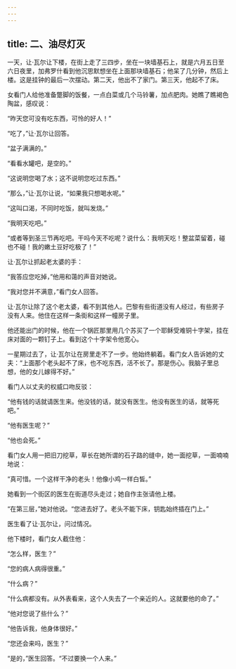 ```yaml
---
---
---
```

title: 二、油尽灯灭
---




一天，让·瓦尔让下楼，在街上走了三四步，坐在一块墙基石上，就是六月五日至六日夜里，加弗罗什看到他沉思默想坐在上面那块墙基石；他呆了几分钟，然后上楼。这是挂钟的最后一次摆动。第二天，他出不了家门。第三天，他起不了床。

女看门人给他准备蹩脚的饭餐，一点白菜或几个马铃薯，加点肥肉。她瞧了瞧褐色陶盆，感叹说：

“昨天您可没有吃东西，可怜的好人！”

“吃了，”让·瓦尔让回答。

“盆子满满的。”

“看看水罐吧，是空的。”

“这说明您喝了水；这不说明您吃过东西。”

“那么，”让·瓦尔让说，“如果我只想喝水呢。”

“这叫口渴，不同时吃饭，就叫发烧。”

“我明天吃吧。”

“或者等到圣三节再吃吧。干吗今天不吃呢？说什么：我明天吃！整盆菜留着，碰也不碰！我的嫩土豆好吃极了！”

让·瓦尔让抓起老太婆的手：

“我答应您吃掉，”他用和蔼的声音对她说。

“我对您并不满意，”看门女人回答。

让·瓦尔让除了这个老太婆，看不到其他人。巴黎有些街道没有人经过，有些房子没有人来。他住在这样一条街和这样一幢房子里。

他还能出门的时候，他在一个锅匠那里用几个苏买了一个耶稣受难铜十字架，挂在床对面的一颗钉子上。看到这个十字架令他宽心。

一星期过去了，让·瓦尔让在房里走不了一步。他始终躺着。看门女人告诉她的丈夫：“上面那个老头起不了床，也不吃东西，活不长了。那是伤心。我脑子里总想，他的女儿嫁得不好。”

看门人以丈夫的权威口吻反驳：

“他有钱的话就请医生来。他没钱的话，就没有医生。他没有医生的话，就等死吧。”

“他有医生呢？”

“他也会死。”

看门女人用一把旧刀挖草，草长在她所谓的石子路的缝中，她一面挖草，一面喃喃地说：

“真可惜。一个这样干净的老头！他像小鸡一样白皙。”

她看到一个街区的医生在街道尽头走过；她自作主张请他上楼。

“在第三层，”她对他说。“您进去好了。老头不能下床，钥匙始终插在门上。”

医生看了让·瓦尔让，问过情况。

他下楼时，看门女人截住他：

“怎么样，医生？”

“您的病人病得很重。”

“什么病？”

“什么病都没有。从外表看来，这个人失去了一个亲近的人。这就要他的命了。”

“他对您说了些什么？”

“他告诉我，他身体很好。”

“您还会来吗，医生？”

“是的，”医生回答。“不过要换一个人来。”